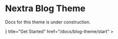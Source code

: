 
# Nextra Blog Theme

<Callout type="warning">Docs for this theme is under construction.</Callout>

<Cards>
  <Card
    icon={<ChevronRightIcon />}
    title="Get Started"
    href="/docs/blog-theme/start"
  ></Card>
</Cards>
